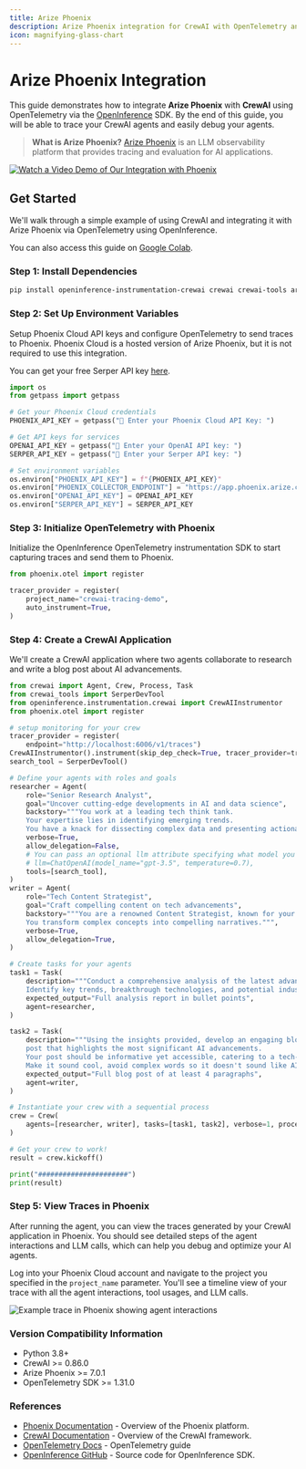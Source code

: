 ```yaml
---
title: Arize Phoenix
description: Arize Phoenix integration for CrewAI with OpenTelemetry and OpenInference
icon: magnifying-glass-chart
---
```


# Arize Phoenix Integration

This guide demonstrates how to integrate **Arize Phoenix** with **CrewAI** using OpenTelemetry via the [OpenInference](https://github.com/Arize-ai/openinference) SDK. By the end of this guide, you will be able to trace your CrewAI agents and easily debug your agents.

> **What is Arize Phoenix?** [Arize Phoenix](https://phoenix.arize.com) is an LLM observability platform that provides tracing and evaluation for AI applications.

[![Watch a Video Demo of Our Integration with Phoenix](https://storage.googleapis.com/arize-assets/fixtures/setup_crewai.png)](https://www.youtube.com/watch?v=Yc5q3l6F7Ww)

## Get Started

We'll walk through a simple example of using CrewAI and integrating it with Arize Phoenix via OpenTelemetry using OpenInference.

You can also access this guide on [Google Colab](https://colab.research.google.com/github/Arize-ai/phoenix/blob/main/tutorials/tracing/crewai_tracing_tutorial.ipynb).

### Step 1: Install Dependencies

```bash
pip install openinference-instrumentation-crewai crewai crewai-tools arize-phoenix-otel
```

### Step 2: Set Up Environment Variables

Setup Phoenix Cloud API keys and configure OpenTelemetry to send traces to Phoenix. Phoenix Cloud is a hosted version of Arize Phoenix, but it is not required to use this integration.

You can get your free Serper API key [here](https://serper.dev/).

```python
import os
from getpass import getpass

# Get your Phoenix Cloud credentials
PHOENIX_API_KEY = getpass("🔑 Enter your Phoenix Cloud API Key: ")

# Get API keys for services
OPENAI_API_KEY = getpass("🔑 Enter your OpenAI API key: ")
SERPER_API_KEY = getpass("🔑 Enter your Serper API key: ")

# Set environment variables
os.environ["PHOENIX_API_KEY"] = f"{PHOENIX_API_KEY}"
os.environ["PHOENIX_COLLECTOR_ENDPOINT"] = "https://app.phoenix.arize.com" # Phoenix Cloud, change this to your own endpoint if you are using a self-hosted instance
os.environ["OPENAI_API_KEY"] = OPENAI_API_KEY
os.environ["SERPER_API_KEY"] = SERPER_API_KEY
```

### Step 3: Initialize OpenTelemetry with Phoenix

Initialize the OpenInference OpenTelemetry instrumentation SDK to start capturing traces and send them to Phoenix. 

```python
from phoenix.otel import register

tracer_provider = register(
    project_name="crewai-tracing-demo",
    auto_instrument=True,
)
```

### Step 4: Create a CrewAI Application

We'll create a CrewAI application where two agents collaborate to research and write a blog post about AI advancements.

```python
from crewai import Agent, Crew, Process, Task
from crewai_tools import SerperDevTool
from openinference.instrumentation.crewai import CrewAIInstrumentor
from phoenix.otel import register

# setup monitoring for your crew
tracer_provider = register(
    endpoint="http://localhost:6006/v1/traces")
CrewAIInstrumentor().instrument(skip_dep_check=True, tracer_provider=tracer_provider)
search_tool = SerperDevTool()

# Define your agents with roles and goals
researcher = Agent(
    role="Senior Research Analyst",
    goal="Uncover cutting-edge developments in AI and data science",
    backstory="""You work at a leading tech think tank.
    Your expertise lies in identifying emerging trends.
    You have a knack for dissecting complex data and presenting actionable insights.""",
    verbose=True,
    allow_delegation=False,
    # You can pass an optional llm attribute specifying what model you wanna use.
    # llm=ChatOpenAI(model_name="gpt-3.5", temperature=0.7),
    tools=[search_tool],
)
writer = Agent(
    role="Tech Content Strategist",
    goal="Craft compelling content on tech advancements",
    backstory="""You are a renowned Content Strategist, known for your insightful and engaging articles.
    You transform complex concepts into compelling narratives.""",
    verbose=True,
    allow_delegation=True,
)

# Create tasks for your agents
task1 = Task(
    description="""Conduct a comprehensive analysis of the latest advancements in AI in 2024.
    Identify key trends, breakthrough technologies, and potential industry impacts.""",
    expected_output="Full analysis report in bullet points",
    agent=researcher,
)

task2 = Task(
    description="""Using the insights provided, develop an engaging blog
    post that highlights the most significant AI advancements.
    Your post should be informative yet accessible, catering to a tech-savvy audience.
    Make it sound cool, avoid complex words so it doesn't sound like AI.""",
    expected_output="Full blog post of at least 4 paragraphs",
    agent=writer,
)

# Instantiate your crew with a sequential process
crew = Crew(
    agents=[researcher, writer], tasks=[task1, task2], verbose=1, process=Process.sequential
)

# Get your crew to work!
result = crew.kickoff()

print("######################")
print(result)
```

### Step 5: View Traces in Phoenix

After running the agent, you can view the traces generated by your CrewAI application in Phoenix. You should see detailed steps of the agent interactions and LLM calls, which can help you debug and optimize your AI agents.

Log into your Phoenix Cloud account and navigate to the project you specified in the `project_name` parameter. You'll see a timeline view of your trace with all the agent interactions, tool usages, and LLM calls.

![Example trace in Phoenix showing agent interactions](https://storage.googleapis.com/arize-assets/fixtures/crewai_traces.png)


### Version Compatibility Information
- Python 3.8+
- CrewAI >= 0.86.0
- Arize Phoenix >= 7.0.1
- OpenTelemetry SDK >= 1.31.0


### References
- [Phoenix Documentation](https://docs.arize.com/phoenix/) - Overview of the Phoenix platform.
- [CrewAI Documentation](https://docs.crewai.com/) - Overview of the CrewAI framework.
- [OpenTelemetry Docs](https://opentelemetry.io/docs/) - OpenTelemetry guide
- [OpenInference GitHub](https://github.com/Arize-ai/openinference) - Source code for OpenInference SDK.